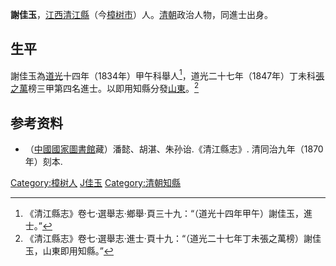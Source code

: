 '''謝佳玉'''，[[江西|江西]][[清江縣|清江縣]]（今[[樟树市|樟树市]]）人。[[清朝|清朝]]政治人物，同進士出身。

==生平==
謝佳玉為[[道光|道光]]十四年（1834年）甲午科舉人<ref>《清江縣志》卷七·選舉志·鄉舉·頁三十九：“（道光十四年甲午）謝佳玉，進士。”</ref>，道光二十七年（1847年）丁未科[[張之萬|張之萬]]榜三甲第四名進士。以即用知縣分發[[山東|山東]]。<ref>《清江縣志》卷七·選舉志·進士·頁十九：“（道光二十七年丁未張之萬榜）謝佳玉，山東即用知縣。”</ref>

== 参考资料 ==
{{reflist}}

*（[[中國國家圖書館|中國國家圖書館]]藏）潘懿、胡湛、朱孙诒.《清江縣志》. 清同治九年（1870年）刻本.

{{道光二十七年丁未科殿試金榜}}

{{Authority control}}

{{DEFAULTSORT:Xie謝}}
[[Category:樟树人|Category:樟树人]]
[[Category:謝姓|J佳玉]]
[[Category:清朝知縣|Category:清朝知縣]]


{{清朝人物小作品}}
